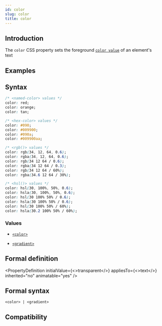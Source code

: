 ```yaml
---
id: color
slug: color
title: color
---
```


## Introduction

The `color` CSS property sets the foreground [`color value`](api/css/data-type/color.mdx) of an element's text

## Examples


<Go
  example="css-api"
  defaultFile="src/color/App.tsx"
  img="/assets/doc/css/color.jpg"
  defaultEntryFile="dist/color.lynx.bundle"
  entry="src/color"
/>

## Syntax

```css
/* <named-color> values */
color: red;
color: orange;
color: tan;

/* <hex-color> values */
color: #090;
color: #009900;
color: #090a;
color: #009900aa;

/* <rgb()> values */
color: rgb(34, 12, 64, 0.6);
color: rgba(34, 12, 64, 0.6);
color: rgb(34 12 64 / 0.6);
color: rgba(34 12 64 / 0.3);
color: rgb(34 12 64 / 60%);
color: rgba(34.6 12 64 / 30%);

/* <hsl()> values */
color: hsl(30, 100%, 50%, 0.6);
color: hsla(30, 100%, 50%, 0.6);
color: hsl(30 100% 50% / 0.6);
color: hsla(30 100% 50% / 0.6);
color: hsl(30 100% 50% / 60%);
color: hsla(30.2 100% 50% / 60%);
```

### Values

- [`<color>`](api/css/data-type/color.mdx)

- [`<gradient>`](api/css/data-type/gradient.mdx)

## Formal definition


<PropertyDefinition
  initialValue={<>transparent</>}
  appliesTo={<>text</>}
  inherited="no"
  animatable="yes"
/>

## Formal syntax

```
<color> | <gradient>
```

## Compatibility


<LegacyCompatTable metadata="css/properties/color" />
